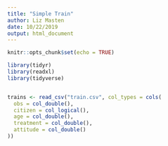 ```yaml
---
title: "Simple Train"
author: Liz Masten
date: 10/22/2019
output: html_document
---
```


```r
knitr::opts_chunk$set(echo = TRUE)

library(tidyr)
library(readxl)
library(tidyverse)


trains <- read_csv("train.csv", col_types = cols(
  obs = col_double(),
  citizen = col_logical(),
  age = col_double(),
  treatment = col_double(),
  attitude = col_double()
))
```

